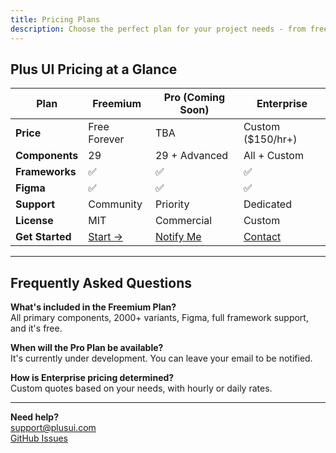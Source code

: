 ```yaml
---
title: Pricing Plans
description: Choose the perfect plan for your project needs - from free to enterprise solutions.
---
```


## Plus UI Pricing at a Glance

| Plan         | Freemium         | Pro (Coming Soon)   | Enterprise         |
|--------------|------------------|---------------------|--------------------|
| **Price**    | Free Forever     | TBA                 | Custom ($150/hr+)  |
| **Components** | 29              | 29 + Advanced       | All + Custom       |
| **Frameworks** | ✅              | ✅                  | ✅                 |
| **Figma**    | ✅                | ✅                  | ✅                 |
| **Support**  | Community        | Priority            | Dedicated          |
| **License**  | MIT              | Commercial          | Custom             |
| **Get Started** | [Start →](/installation/overview) | [Notify Me](mailto:support@plusui.com?subject=Pro%20Plan%20Interest) | [Contact](mailto:support@plusui.com?subject=Enterprise%20Plan%20Inquiry) |

---

## Frequently Asked Questions

**What's included in the Freemium Plan?**  
All primary components, 2000+ variants, Figma, full framework support, and it's free.

**When will the Pro Plan be available?**  
It's currently under development. You can leave your email to be notified.

**How is Enterprise pricing determined?**  
Custom quotes based on your needs, with hourly or daily rates.

---

**Need help?**  
[support@plusui.com](mailto:support@plusui.com)  
[GitHub Issues](https://github.com/plus-ui/library/issues) 